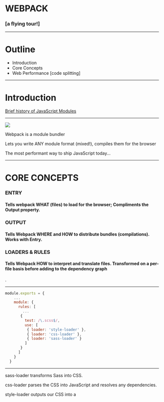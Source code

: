 

<Head>
  <title>WEBPACK</title>
</Head>

# WEBPACK
### [a flying tour!]

---

# Outline
- Introduction
- Core Concepts
- Web Performance [code splitting]

---

# Introduction

[Brief history of JavaScript Modules](https://medium.com/sungthecoder/javascript-module-module-loader-module-bundler-es6-module-confused-yet-6343510e7bde)

---

<Flex
  flexDirection='column'>

  <Box width='100%' mt={-500}>

  <Image
    src='./assets/webpack.png'
    size='10%'
  />

  </Box>  

  <Appear>

  <Box width='100%' mt={-500}>

  Webpack is a module bundler

  </Box>

  <Box width='100%' mt={-100}>

  Lets you write ANY module format (mixed!), compiles them for the browser

  </Box>

  <Box width='100%' mt={-100}>

  The most performant way to ship JavaScript today...

  </Box>

  </Appear>

</Flex>

---

<Flex
  flexDirection='column'>

  <Box width='100%' >

  # CORE CONCEPTS

  </Box>  

  <Appear>

  <Box width='100%' mt={-10}>

  ### ENTRY
  #### Tells webpack WHAT (files) to load for the browser; Compliments the Output property.

  </Box>

  <Box width='100%' mt={-10}>

  ### OUTPUT
  #### Tells Webpack WHERE and HOW to distribute bundles (compilations). Works with Entry.

  </Box>

  <Box width='100%' mt={-10}>

  ### LOADERS & RULES
  #### Tells Webpack HOW to interpret and translate files. Transformed on a per-file basis before adding to the dependency graph

  </Box>

  <Box width='100%' mt={-10}>

  .

  </Box>

  </Appear>

</Flex>

---

```jsx
module.exports = {
    ...
    module: {
      rules: [
        ...
       {
         test: /\.scss$/,
         use: [
          { loader: 'style-loader' },
          { loader: 'css-loader' },
          { loader: 'sass-loader' }
         ]
       }
      ]
    }
  }
```

---

<Flex
  flexDirection='column'>

  <Box width='100%' >

  sass-loader transforms Sass into CSS.

  </Box>  

  <Appear>

  <Box width='100%' mt={20}>

  css-loader parses the CSS into JavaScript and resolves any dependencies.

  </Box>

  <Box width='100%' mt={-10}>

  style-loader outputs our CSS into a <style/> tag in the document.

  </Box>

  <Box width='80%' mt={-10}>

  ```jsx
  styleLoader(cssLoader(sassLoader("source")))
  ```

  </Box>

  </Appear>

</Flex>

---

<Flex
  flexDirection='column'>

  <Box width='100%' >

  # CORE CONCEPTS

  </Box>  

  <Box width='100%' mt={-10}>

  ### ENTRY
  #### Tells webpack WHAT (files) to load for the browser; Compliments the Output property.

  </Box>

  <Box width='100%' mt={-10}>

  ### OUTPUT
  #### Tells Webpack WHERE and HOW to distribute bundles (compilations). Works with Entry.

  </Box>

  <Box width='100%' mt={-10}>

  ### LOADERS & RULES
  #### Tells Webpack HOW to interpret and translate files. Transformed on a per-file basis before adding to the dependency graph

  </Box>

  <Appear>

  <Box width='100%' mt={-10}>

  ### Plugins
  #### Adds additional functionality to Compilations(optimized bundled modules). More powerful w/ more access to CompilerAPI. Does everything else you’d ever want to in webpack.

  </Box>

  </Appear>

</Flex>

---

<Flex
  flexDirection='column'>

  <Box width='100%' >

  # Web Performance
  ## Top 3 web page long load time causes 

  </Box>  

  <Appear>

  <Box width='100%' mt={20}>

  ### Amount of JavaScript For Initial Download

  </Box>

  <Box width='100%' mt={-10}>

  ### Amount of CSS For Initial Download

  </Box>

  <Box width='100%' mt={-10}>

  ### Number of Network Requests on Initial Download

  </Box>

  </Appear>

</Flex>

---

# CODE SPLITTING
### The process of splitting pieces of 
### your code into Async chunks
### [at build time]

---

# WHY
- The future of web is mobile
- The average mobile website takes 14 seconds to get interactive
- Load less code => interactive faster

---

# Static

```jsx
import Listener from './listeners';

const getModal = () => import ('./src/modal.js');

Listener.on('didSomethingToWarrentModalBeingLoadad', () => {
  // Async fetching modal code from a separate chunk
  getModal().then((module) => {
    const modalTarget = document.getElementbyId('Modal');
    module.initModal(modalTarget);
  });
});
```

---

# Static

```jsx
const getModal = () => import ('./src/modal.js'); 
```

## ALWAYS RETURNS A PROMISE!
### Use with `heavy` javascript
### Use with anything temporal (`routes`)

---

<Flex
  flexDirection='column'
  alignItems='bottom'>

  <Box width='50%' mt={-300}>

  <Image
    src='./assets/static1.png'
    size='50%'
  />

  </Box>  

  <Box width='100%' mt={-300}>

  [Image from Sean Larkin's webpack presentation]

  </Box>

</Flex>

---

<Flex
  flexDirection='column'
  alignItems='bottom'>

  <Box width='50%' mt={-300}>

  <Image
    src='./assets/static2.png'
    size='50%'
  />

  </Box>  

  <Box width='100%' mt={-300}>

  [Image from Sean Larkin's webpack presentation]

  </Box>

</Flex>

---

<Flex
  flexDirection='column'
  alignItems='bottom'>

  <Box width='50%' mt={-300}>

  <Image
    src='./assets/static3.png'
    size='50%'
  />

  </Box>  

  <Box width='100%' mt={-300}>

  [Image from Sean Larkin's webpack presentation]

  </Box>

</Flex>

---

# Dynamic

```jsx
const getTheme = (themeName) => import('./src/themes/${themeName}`);

// Using `import()` `dynamically`

if (window.feeling.stylish) {
  getTheme("stylish").then((module) => {
    module.applyTheme();
  });
} else if (window.feeling.trendy) {
  getTheme("trendy").then((module) => {
    module.applyTheme();
  });
}
```

### Loading an async bundle based on runtime conditions!

---

```jsx
  const getTheme = (themeName) => import('./src/themes/${themeName}`);
```
.

<Flex alignItems='center'>
  <Box p={4} width={1/3} m={2} />
  <Box
    p={4}
    width={1/3}
    m={2}
    color='red'
    css={{
      border: '5px solid red'
    }}>
    PARTIAL PATH
  </Box>
  <Box
    p={4}
    width={1/3}
    m={2}
    color='red'
    css={{
      border: '5px solid red'
    }}>
    EXPRESSION
  </Box>
</Flex>

<Flex alignItems='center'>
  <Box p={4} width={1/3} m={2} />
  <Box
    p={4}
    width={1/3}
    m={2}
    color='orange'
    css={{
      border: '5px solid orange'
    }}>
    DIRECTORY
  </Box>
  <Box
    p={4}
    width={1/3}
    m={2}
    color='orange'
    css={{
      border: '5px solid orange'
    }}>
    RESOLVABLE
  </Box>
</Flex>

<Flex alignItems='center'>
  <Box p={4} width={1/3} m={2} />
  <Box
    p={4}
    width={1/3}
    m={2}
    color='#f4e842'
    css={{
      border: '5px solid #f4e842'
    }}>
    CONTEXT
  </Box>
  <Box
    p={4}
    width={1/3}
    m={2}
    color='#f4e842'
    css={{
      border: '5px solid #f4e842'
    }}>
    MODULE
  </Box>
</Flex>

<Flex alignItems='center'>
  <Box p={4} width={1/2} />
  <Box
    p={4}
    width={1/3}
    color='blue'
    css={{
      border: '5px solid blue',
    }}>
    CONTEXTMODULE
  </Box>
</Flex>

---

<Flex
  flexDirection='column'
  alignItems='bottom'>

  <Box width='60%' alignSelf='center' mt={300}>

  ```jsx
    const getTheme = (themeName) => import('./src/themes/${themeName}`);
  ```

  </Box>  

  <Box width='100%' mt={-300}>

  <Image
    src='./assets/Picture2.png'
    size='60%'
  />
  
  </Box >

  <Box width='100%' mt={-300}>

  [Image from Sean Larkin's webpack presentation]

  </Box>

</Flex>


---

# Lets look at some code!

---

<https://github.com/jxnblk/mdx-deck>

---

<Flex
  flexDirection='column'
  alignItems='bottom'>

  <Box width='100%' alignSelf='center' mb={50}>

 ```jsx
    <!DOCTYPE html>
    <html>
      <head>
        <meta charset="UTF-8">
        <title>webpack App</title>
      </head>
      <body>
        <script src="index_bundle.js"></script>
      </body>
    </html>
  ```

  </Box>  

  <Box width='100%' alignSelf='center'>

  ```jsx
    <!DOCTYPE html>
    <html>
      <head>
        <meta charset="UTF-8">
        <title>webpack App</title>
      </head>
      <body>
        <script>
          const foo = "helo world!";

          console.log({foo});
        </script>
      </body>
    </html>
  ```

  </Box>
</Flex>


